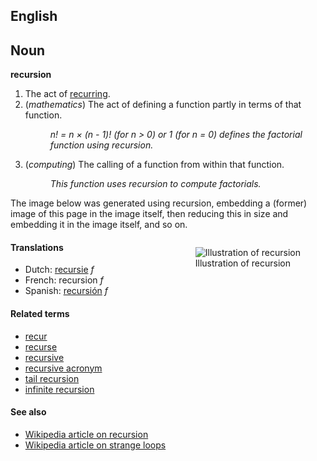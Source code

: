 ==English==
==Noun==
'''recursion'''

#The act of [[recur]]ring.
#(''mathematics'') The act of defining a function partly in terms of that function.
#:''n! = n &times; (n - 1)! (for n > 0) or 1 (for n = 0) defines the factorial function using recursion.''
#(''computing'') The calling of a function from within that function.
#:''This function uses recursion to compute factorials.''

The image below was generated using recursion, embedding a (former) image of this page in the image itself, then reducing this in size and embedding it in the image itself, and so on.

<div style="float:right;margin:0 0 1em 1em;">[[Image:Recursion(recursion).jpg|Illustration of recursion]]</div>

====Translations====
*Dutch: [[recursie]] ''f''
*French: recursion ''f''
*Spanish: [[recursión]] ''f''

<!-- cute, but not illustrative
====Quotation====
*"In order to understand recursion, one must first understand recursion."  -- Andrew Koenig, project editor of the ISO/ANSI C++ standards committee -->

====Related terms====
*[[recur]]
*[[recurse]]
*[[recursive]]
*[[recursive acronym]]
*[[tail recursion]]
*[[infinite recursion]]

====See also====
*[[en:Recursion|Wikipedia article on recursion]]
*[[en:Strange_loop|Wikipedia article on strange loops]]